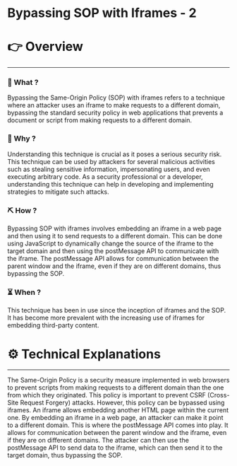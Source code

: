 # Bypassing SOP with Iframes - 2


# 👉 Overview

---

### 👀 What ?

Bypassing the Same-Origin Policy (SOP) with iframes refers to a technique where an attacker uses an iframe to make requests to a different domain, bypassing the standard security policy in web applications that prevents a document or script from making requests to a different domain.


### 🧐 Why ?

Understanding this technique is crucial as it poses a serious security risk. This technique can be used by attackers for several malicious activities such as stealing sensitive information, impersonating users, and even executing arbitrary code. As a security professional or a developer, understanding this technique can help in developing and implementing strategies to mitigate such attacks.


### ⛏️ How ?

Bypassing SOP with iframes involves embedding an iframe in a web page and then using it to send requests to a different domain. This can be done using JavaScript to dynamically change the source of the iframe to the target domain and then using the postMessage API to communicate with the iframe. The postMessage API allows for communication between the parent window and the iframe, even if they are on different domains, thus bypassing the SOP.


### ⏳ When ?

This technique has been in use since the inception of iframes and the SOP. It has become more prevalent with the increasing use of iframes for embedding third-party content.


# ⚙️ Technical Explanations

---

The Same-Origin Policy is a security measure implemented in web browsers to prevent scripts from making requests to a different domain than the one from which they originated. This policy is important to prevent CSRF (Cross-Site Request Forgery) attacks. However, this policy can be bypassed using iframes. An iframe allows embedding another HTML page within the current one. By embedding an iframe in a web page, an attacker can make it point to a different domain. This is where the postMessage API comes into play. It allows for communication between the parent window and the iframe, even if they are on different domains. The attacker can then use the postMessage API to send data to the iframe, which can then send it to the target domain, thus bypassing the SOP.
